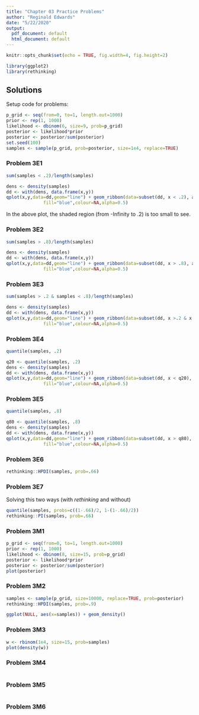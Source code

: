 ```yaml
---
title: "Chapter 03 Practice Problems"
author: "Reginald Edwards"
date: "5/22/2020"
output:
  pdf_document: default
  html_document: default
---
```


```r
knitr::opts_chunk$set(echo = TRUE, fig.width=4, fig.height=2)

library(ggplot2)
library(rethinking)
```

## Solutions

Setup code for problems:
```r
p_grid <- seq(from=0, to=1, length.out=1000)
prior <- rep(1, 1000)
likelihood <- dbinom(6, size=9, prob=p_grid)
posterior <- likelihood*prior
posterior <- posterior/sum(posterior)
set.seed(100)
samples <- sample(p_grid, prob=posterior, size=1e4, replace=TRUE)
```

### Problem 3E1
```r
sum(samples < .2)/length(samples)
```

```r
dens <- density(samples)
dd <- with(dens, data.frame(x,y))
qplot(x,y,data=dd,geom="line") + geom_ribbon(data=subset(dd, x < .2), aes(ymax=y),ymin=0,
              fill="blue",colour=NA,alpha=0.5)
```

In the above plot, the shaded region (from -Infinity to .2) is too small to see.

### Problem 3E2
```r
sum(samples > .8)/length(samples)
```

```r
dens <- density(samples)
dd <- with(dens, data.frame(x,y))
qplot(x,y,data=dd,geom="line") + geom_ribbon(data=subset(dd, x > .8), aes(ymax=y),ymin=0,
              fill="blue",colour=NA,alpha=0.5)
```

### Problem 3E3
```r
sum(samples > .2 & samples < .8)/length(samples)
```

```r
dens <- density(samples)
dd <- with(dens, data.frame(x,y))
qplot(x,y,data=dd,geom="line") + geom_ribbon(data=subset(dd, x >.2 & x < .8), aes(ymax=y),ymin=0,
              fill="blue",colour=NA,alpha=0.5)
```

### Problem 3E4
```r
quantile(samples, .2)
```


```r
q20 <- quantile(samples, .2)
dens <- density(samples)
dd <- with(dens, data.frame(x,y))
qplot(x,y,data=dd,geom="line") + geom_ribbon(data=subset(dd, x < q20), aes(ymax=y),ymin=0,
              fill="blue",colour=NA,alpha=0.5)
```

### Problem 3E5
```r
quantile(samples, .8)
```


```r
q80 <- quantile(samples, .8)
dens <- density(samples)
dd <- with(dens, data.frame(x,y))
qplot(x,y,data=dd,geom="line") + geom_ribbon(data=subset(dd, x > q80), aes(ymax=y),ymin=0,
              fill="blue",colour=NA,alpha=0.5)
```

### Problem 3E6
```r
rethinking::HPDI(samples, prob=.66)
```

### Problem 3E7
Solving this two ways (with $rethinking$ and without)
```r
quantile(samples, probs=c((1-.66)/2, 1-(1-.66)/2))
rethinking::PI(samples, prob=.66)
```


### Problem 3M1
```r
p_grid <- seq(from=0, to=1, length.out=1000)
prior <- rep(1, 1000)
likelihood <- dbinom(8, size=15, prob=p_grid)
posterior <- likelihood*prior
posterior <- posterior/sum(posterior)
plot(posterior)
```


### Problem 3M2
```r
samples <- sample(p_grid, size=10000, replace=TRUE, prob=posterior)
rethinking::HPDI(samples, prob=.9)
```

```r
ggplot(NULL, aes(x=samples)) + geom_density()
```

### Problem 3M3
```r
w <- rbinom(1e4, size=15, prob=samples)
plot(density(w))
```

### Problem 3M4
```r

```

### Problem 3M5
```r

```

### Problem 3M6
```r

```